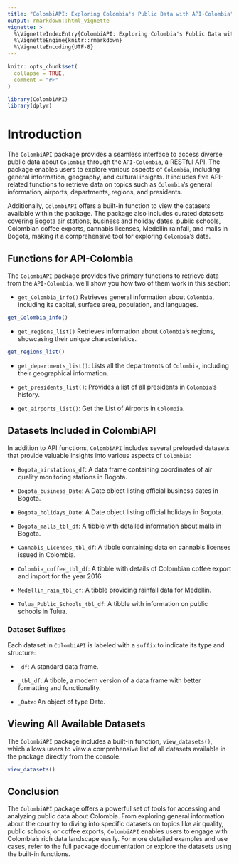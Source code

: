 ---
title: "ColombiAPI: Exploring Colombia's Public Data with API-Colombia"
output: rmarkdown::html_vignette
vignette: >
  %\VignetteIndexEntry{ColombiAPI: Exploring Colombia's Public Data with API-Colombia}
  %\VignetteEngine{knitr::rmarkdown}
  %\VignetteEncoding{UTF-8}
---

```{r, include = FALSE}
knitr::opts_chunk$set(
  collapse = TRUE,
  comment = "#>"
)
```

```{r setup}
library(ColombiAPI)
library(dplyr)

```


# Introduction 

The `ColombiAPI` package provides a seamless interface to access diverse public data about `Colombia` through the `API-Colombia`, a RESTful API.
The package enables users to explore various aspects of `Colombia`, including general information, geography, and cultural insights.
It includes five API-related functions to retrieve data on topics such as `Colombia`'s general information, airports, departments, regions, and presidents.

Additionally, `ColombiAPI` offers a built-in function to view the datasets available within the package.
The package also includes curated datasets covering Bogota air stations, business and holiday dates, public schools, Colombian coffee exports,
cannabis licenses, Medellin rainfall, and malls in Bogota, making it a comprehensive tool for exploring `Colombia`'s data.

## Functions for API-Colombia

The `ColombiAPI` package provides five primary functions to retrieve data from the `API-Colombia`,
we'll show you how two of them work in this section:


- `get_Colombia_info()`
Retrieves general information about `Colombia`, including its capital, surface area, population, and languages.

```{r colombia_info}

get_Colombia_info()


```


-  `get_regions_list()`
Retrieves information about `Colombia`'s regions, showcasing their unique characteristics.

```{r colombia_regions}

get_regions_list()


```



- `get_departments_list()`: Lists all the departments of `Colombia`, including their geographical information.


- `get_presidents_list()`:  Provides a list of all presidents in `Colombia`'s history.


 - `get_airports_list()`:  Get the List of Airports in `Colombia`.



## Datasets Included in ColombiAPI

In addition to API functions, `ColombiAPI` includes several preloaded datasets that provide valuable insights into various aspects of `Colombia`:

- `Bogota_airstations_df`: A data frame containing coordinates of air quality monitoring stations in Bogota.

- `Bogota_business_Date`: A Date object listing official business dates in Bogota. 

- `Bogota_holidays_Date`: A Date object listing official holidays in Bogota. 

- `Bogota_malls_tbl_df`: A tibble with detailed information about malls in Bogota. 

- `Cannabis_Licenses_tbl_df`: A tibble containing data on cannabis licenses issued in Colombia. 

- `Colombia_coffee_tbl_df`: A tibble with details of Colombian coffee export and import for the year 2016.

- `Medellin_rain_tbl_df`: A tibble providing rainfall data for Medellin. 

- `Tulua_Public_Schools_tbl_df`: A tibble with information on public schools in Tulua. 

### Dataset Suffixes

Each dataset in `ColombiAPI` is labeled with a `suffix` to indicate its type and structure:

- `_df`: A standard data frame.

- `_tbl_df`: A tibble, a modern version of a data frame with better formatting and functionality.

- `_Date`: An object of type Date.

## Viewing All Available Datasets 

The `ColombiAPI` package includes a built-in function, `view_datasets()`, which allows users to view a comprehensive list of all datasets available in the package directly from the console:

```{r view_datasets}

view_datasets()

```


## Conclusion

The `ColombiAPI` package offers a powerful set of tools for accessing and analyzing public data about Colombia.
From exploring general information about the country to diving into specific datasets on topics like air quality, public schools, or coffee exports, `ColombiAPI` enables users to engage with Colombia's rich data landscape easily.
For more detailed examples and use cases, refer to the full package documentation or explore the datasets using the built-in functions.

<div class="tocify-extend-page" data-unique="tocify-extend-page" style="height: 0;"></div>
